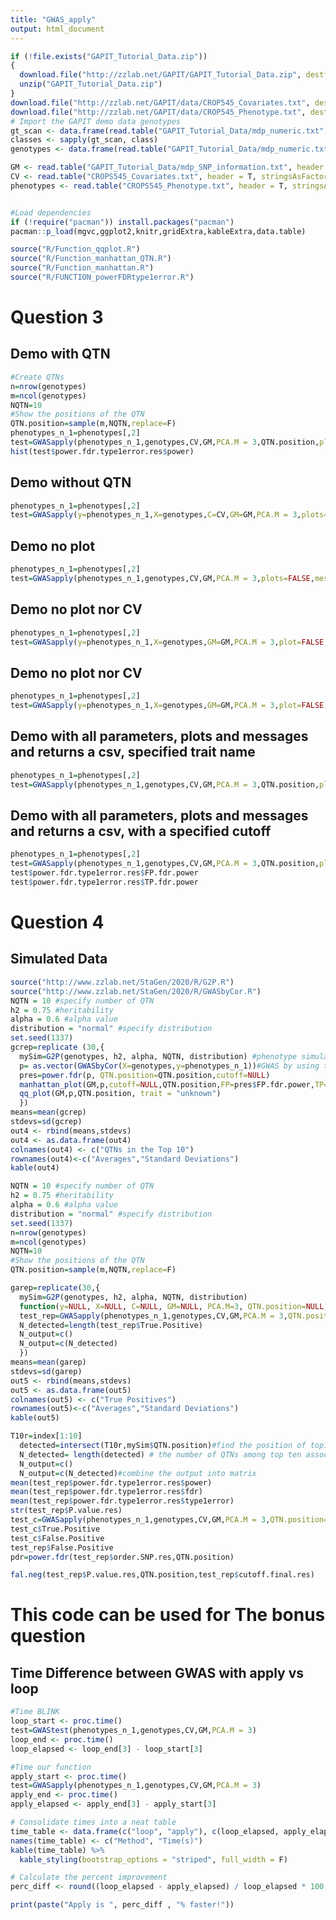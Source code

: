 ```yaml
---
title: "GWAS_apply"
output: html_document
---
```


```r
if (!file.exists("GAPIT_Tutorial_Data.zip"))
{
  download.file("http://zzlab.net/GAPIT/GAPIT_Tutorial_Data.zip", destfile = "GAPIT_Tutorial_Data.zip")
  unzip("GAPIT_Tutorial_Data.zip")
}
download.file("http://zzlab.net/GAPIT/data/CROP545_Covariates.txt", destfile = "CROPS545_Covariates.txt")
download.file("http://zzlab.net/GAPIT/data/CROP545_Phenotype.txt", destfile = "CROPS545_Phenotype.txt")
# Import the GAPIT demo data genotypes
gt_scan <- data.frame(read.table("GAPIT_Tutorial_Data/mdp_numeric.txt", header = T, stringsAsFactors = F, sep = "\t", nrows = 1))
classes <- sapply(gt_scan, class)
genotypes <- data.frame(read.table("GAPIT_Tutorial_Data/mdp_numeric.txt", header = T, row.names = 1, colClasses = classes, stringsAsFactors = F, sep = "\t"))

GM <- read.table("GAPIT_Tutorial_Data/mdp_SNP_information.txt", header = T, stringsAsFactors = F, sep = "\t")
CV <- read.table("CROPS545_Covariates.txt", header = T, stringsAsFactors = F, sep = "\t")
phenotypes <- read.table("CROPS545_Phenotype.txt", header = T, stringsAsFactors = F, sep = "\t")


#Load dependencies
if (!require("pacman")) install.packages("pacman")
pacman::p_load(mgvc,ggplot2,knitr,gridExtra,kableExtra,data.table)

source("R/Function_qqplot.R")
source("R/Function_manhattan_QTN.R")
source("R/Function_manhattan.R")
source("R/FUNCTION_powerFDRtype1error.R")
```

# Question 3

## Demo with QTN
```r
#Create QTNs
n=nrow(genotypes)
m=ncol(genotypes)
NQTN=10
#Show the positions of the QTN
QTN.position=sample(m,NQTN,replace=F)
phenotypes_n_1=phenotypes[,2]
test=GWASapply(phenotypes_n_1,genotypes,CV,GM,PCA.M = 3,QTN.position,plots=TRUE,messages=TRUE)
hist(test$power.fdr.type1error.res$power)
```


## Demo without QTN
```r
phenotypes_n_1=phenotypes[,2]
test=GWASapply(y=phenotypes_n_1,X=genotypes,C=CV,GM=GM,PCA.M = 3,plots=TRUE,messages=TRUE)
```

## Demo no plot
```r
phenotypes_n_1=phenotypes[,2]
test=GWASapply(phenotypes_n_1,genotypes,CV,GM,PCA.M = 3,plots=FALSE,messages=TRUE)
```

## Demo no plot nor CV
```r
phenotypes_n_1=phenotypes[,2]
test=GWASapply(y=phenotypes_n_1,X=genotypes,GM=GM,PCA.M = 3,plot=FALSE,messages=TRUE)
```

## Demo no plot nor CV
```r
phenotypes_n_1=phenotypes[,2]
test=GWASapply(y=phenotypes_n_1,X=genotypes,GM=GM,PCA.M = 3,plot=FALSE,messages=TRUE)
```

## Demo with all parameters, plots and messages and returns a csv, specified trait name
```r
phenotypes_n_1=phenotypes[,2]
test=GWASapply(phenotypes_n_1,genotypes,CV,GM,PCA.M = 3,QTN.position,plot=TRUE,messages=TRUE,print=TRUE,trait="height")
```

## Demo with all parameters, plots and messages and returns a csv, with a specified cutoff
```r
phenotypes_n_1=phenotypes[,2]
test=GWASapply(phenotypes_n_1,genotypes,CV,GM,PCA.M = 3,QTN.position,plot=TRUE,messages=TRUE,print=TRUE,cutoff = 0.05)
test$power.fdr.type1error.res$FP.fdr.power
test$power.fdr.type1error.res$TP.fdr.power
```

# Question 4

## Simulated Data
```r
source("http://www.zzlab.net/StaGen/2020/R/G2P.R")
source("http://www.zzlab.net/StaGen/2020/R/GWASbyCor.R")
NQTN = 10 #specify number of QTN
h2 = 0.75 #heritability
alpha = 0.6 #alpha value
distribution = "normal" #specify distribution
set.seed(1337)
gcrep=replicate (30,{
  mySim=G2P(genotypes, h2, alpha, NQTN, distribution) #phenotype simulation
  p= as.vector(GWASbyCor(X=genotypes,y=phenotypes_n_1))#GWAS by using the correlation methods
  pres=power.fdr(p, QTN.position=QTN.position,cutoff=NULL)
  manhattan_plot(GM,p,cutoff=NULL,QTN.position,FP=pres$FP.fdr.power,TP=pres$TP.fdr.power, trait = "unknown",messages=TRUE)
  qq_plot(GM,p,QTN.position, trait = "unknown")
  })
means=mean(gcrep)
stdevs=sd(gcrep)
out4 <- rbind(means,stdevs)
out4 <- as.data.frame(out4)
colnames(out4) <- c("QTNs in the Top 10")
rownames(out4)<-c("Averages","Standard Deviations")
kable(out4) 
```

```r
NQTN = 10 #specify number of QTN
h2 = 0.75 #heritability
alpha = 0.6 #alpha value
distribution = "normal" #specify distribution
set.seed(1337)
n=nrow(genotypes)
m=ncol(genotypes)
NQTN=10
#Show the positions of the QTN
QTN.position=sample(m,NQTN,replace=F)

garep=replicate(30,{
  mySim=G2P(genotypes, h2, alpha, NQTN, distribution)
  function(y=NULL, X=NULL, C=NULL, GM=NULL, PCA.M=3, QTN.position=NULL, cutoff=NULL,plots=FALSE,messages=FALSE,print=FALSE)
  test_rep=GWASapply(phenotypes_n_1,genotypes,CV,GM,PCA.M = 3,QTN.position=QTN.position, plot=TRUE)
  N_detected=length(test_rep$True.Positive)
  N_output=c()
  N_output=c(N_detected)
  })
means=mean(garep)
stdevs=sd(garep)
out5 <- rbind(means,stdevs)
out5 <- as.data.frame(out5)
colnames(out5) <- c("True Positives")
rownames(out5)<-c("Averages","Standard Deviations")
kable(out5) 

T10r=index[1:10]
  detected=intersect(T10r,mySim$QTN.position)#find the position of top10 detected QTN
  N_detected= length(detected) # the number of QTNs among top ten associated SNPs
  N_output=c()
  N_output=c(N_detected)#combine the output into matrix
mean(test_rep$power.fdr.type1error.res$power)  
mean(test_rep$power.fdr.type1error.res$fdr) 
mean(test_rep$power.fdr.type1error.res$type1error) 
str(test_rep$P.value.res)
test_c=GWASapply(phenotypes_n_1,genotypes,CV,GM,PCA.M = 3,QTN.position=QTN.position, plot=FALSE,cutoff = 0.05)
test_c$True.Positive
test_c$False.Positive
test_rep$False.Positive
pdr=power.fdr(test_rep$order.SNP.res,QTN.position)

fal.neg(test_rep$P.value.res,QTN.position,test_rep$cutoff.final.res)
```

# This code can be used for The bonus question

## Time Difference between GWAS with apply vs loop
```r
#Time BLINK
loop_start <- proc.time()
test=GWAStest(phenotypes_n_1,genotypes,CV,GM,PCA.M = 3)
loop_end <- proc.time()
loop_elapsed <- loop_end[3] - loop_start[3]

#Time our function
apply_start <- proc.time()
test=GWASapply(phenotypes_n_1,genotypes,CV,GM,PCA.M = 3)
apply_end <- proc.time()
apply_elapsed <- apply_end[3] - apply_start[3]

# Consolidate times into a neat table
time_table <- data.frame(c("loop", "apply"), c(loop_elapsed, apply_elapsed))
names(time_table) <- c("Method", "Time(s)")
kable(time_table) %>%
  kable_styling(bootstrap_options = "striped", full_width = F)

# Calculate the percent improvement
perc_diff <- round((loop_elapsed - apply_elapsed) / loop_elapsed * 100,2)

print(paste("Apply is ", perc_diff , "% faster!"))
```
